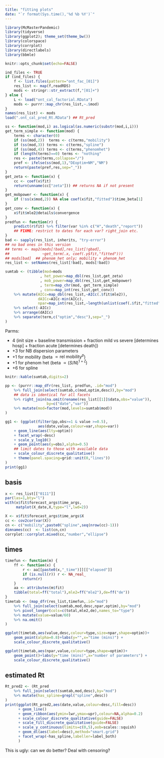 ```yaml
---
title: "fitting plots"
date: "`r format(Sys.time(),'%d %b %Y')`"
---
```


```r
library(McMasterPandemic)
library(tidyverse)
library(ggplot2); theme_set(theme_bw())
library(colorspace)
library(corrplot)
library(directlabels)
library(bbmle)
```

```r
knitr::opts_chunk$set(echo=FALSE)
```

```r
ind_files <- TRUE
if (ind_files) {
    f <- list.files(pattern="ont_fac_[01]")
    res_list <- map(f,readRDS)
    mods <- stringr::str_extract(f,"[01]+")
} else {
    L <- load("ont_cal_factorial.RData")
    mods <- purrr::map_chr(res_list,~.$mod)
}
names(res_list) <- mods
load(".ont_cal_pred_Rt.RData") ## Rt_pred
```

```r
ss <- function(mod,i) as.logical(as.numeric(substr(mod,i,i)))
get_term_simple <- function(mod) {
    terms <- character(0)
    if (ss(mod,2))  terms <- c(terms,"mobility")
    if (ss(mod,3)) terms <- c(terms,"spline")
    if (ss(mod,4)) terms <- c(terms,"phenomhet")
    if (length(terms)==0) terms <- "nothing"
    res <- paste(terms,collapse="/")
    pref <- ifelse(ss(mod,1),"DEoptim+NM","NM")
    return(paste(pref,res,sep="_"))
}
get_zeta <- function(x) {
    cc <- coef(x$fit)
    return(unname(cc["zeta"])) ## returns NA if not present
}
get_mobpower <- function(x) {
    if (!ss(x$mod,2)) NA else coef(x$fit,"fitted")$time_beta[1]
}
get_conv <- function(x) {
    x$fit$mle2@details$convergence
}
predfun <- function(r) {
    predict(r$fit) %>% filter(var %in% c("H","death","report"))
    ## FIXME: restrict to dates for each var? right_join etc.
}
bad <- sapply(res_list, inherits, "try-error")
## no bad ones in this version
## terms <- map2(mods[!bad],res_list[!gbad],
##               ~get_term(.x, coef(.y$fit,"fitted")))
## mods[bad]  ## phenom_het only; mobility + phenom_het
res_list <- setNames(res_list[!bad], mods[!bad])
```

```r
sumtab <- (tibble(mod=mods
                , het_power=map_dbl(res_list,get_zeta)
                , mob_power=map_dbl(res_list,get_mobpower)
                , term=map_chr(mod, get_term_simple)
                , conv=map_int(res_list,get_conv))
    %>% mutate(AICc=map_dbl(res_list,~AICc(.$fit$mle2)),
               dAICc=AICc-min(AICc),
               npar=map_int(res_list,~length(unlist(coef(.$fit,"fitted")))))
    %>% select(-AICc)
    %>% arrange(dAICc)
    %>% separate(term,c("optim","desc"),sep="_")
)
```

Parms: 

- 4 (init size + baseline transmission + fraction mild vs severe [determines hosp] + fraction acute [determines death])
- +3 for NB dispersion parameters
- +1 for mobility (beta $\propto \text{rel mobility}^p$)
- +1 for phenom het (beta $\propto (S/N)^{1+\zeta}$)
- +6 for spline

```r
knitr::kable(sumtab,digits=2)
```

```r
pp <- (purrr::map_dfr(res_list, predfun, .id="mod")
    %>% full_join(select(sumtab,c(mod,optim,desc)),by="mod")
    ## data is identical for all facets
    %>% right_join(na.omit(rename(res_list[[1]]$data,obs="value")),
                   by=c("date","var"))
    %>% mutate(mod=factor(mod,levels=sumtab$mod))
)
```

```r
gg1 <- (ggplot(filter(pp,obs>=1 & value >=0.5),
               aes(date,value,colour=var,shape=var))
    + geom_line(aes(lty=optim))
    + facet_wrap(~desc)
    + scale_y_log10()
    + geom_point(aes(y=obs),alpha=0.5)
    ## limit dates to those with available data
    + scale_colour_discrete_qualitative()
    + theme(panel.spacing=grid::unit(0,"lines"))
)
print(gg1)
```

## basis

```r
x <- res_list[["0111"]]
par(las=1,bty="l")
with(x$fit$forecast_args$time_args,
     matplot(X_date,X,type="l",lwd=2))
```

```r
X <- x$fit$forecast_args$time_args$X
cc <- cov2cor(var(X))
cn <- c("mobility",paste0("spline",seq(nrow(cc)-1)))
dimnames(cc)  <- list(cn,cn)
corrplot::corrplot.mixed(cc,"number","ellipse")
```

## times

```r
timefun <- function(m) {
    ff <- function(x) {
        r <- aa[[paste0(x,"_time")]][["elapsed"]]
        if (is.null(r)) r <- NA_real_
        return(r)
    }
    aa <- attributes(m$fit)
    tibble(total=ff("total"),mle2=ff("mle2"),de=ff("de"))
}
timetab <- (map_dfr(res_list,timefun,.id="mod")
    %>% full_join(select(sumtab,mod,desc,npar,optim),by="mod")
    %>% pivot_longer(cols=c(total,mle2,de),names_to="type")
    %>% mutate(value=value/60)
    %>% na.omit()
)

ggplot(timetab,aes(value,desc,colour=type,size=npar,shape=optim))+
    geom_point(alpha=0.8)+labs(y="",x="time (mins)") +
    scale_colour_discrete_qualitative()
```

```r
ggplot(timetab,aes(npar,value,colour=type,shape=optim))+
    geom_point()+labs(y="time (mins)",x="number of parameters") +
    scale_colour_discrete_qualitative()
```

## estimated Rt

```r
Rt_pred2 <- (Rt_pred
    %>% full_join(select(sumtab,mod,desc),by="mod")
    %>% mutate(has_spline=grepl("spline",desc))
)
print(ggplot(Rt_pred2,aes(date,value,colour=desc,fill=desc))
      + geom_line()
      + geom_ribbon(aes(ymin=lwr,ymax=upr),colour=NA,alpha=0.2)
      + scale_colour_discrete_qualitative(guide=FALSE)
      + scale_fill_discrete_qualitative(guide=FALSE)
      + scale_y_continuous(limits=c(0,5),oob=scales::squish)
      + geom_dl(aes(label=desc),method="smart.grid")
      + facet_wrap(~has_spline,labeller=label_both)
      ) 
```

This is ugly: can we do better?  Deal with censoring?

